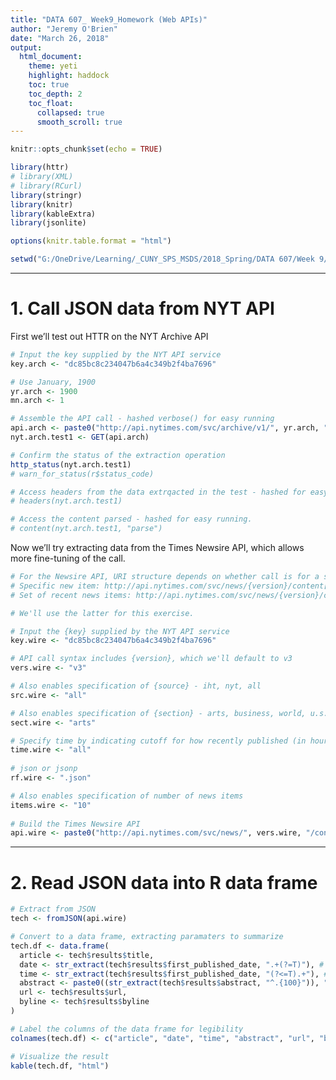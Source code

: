---
title: "DATA 607_ Week9_Homework (Web APIs)"
author: "Jeremy O'Brien"
date: "March 26, 2018"
output:
  html_document:
    theme: yeti
    highlight: haddock
    toc: true
    toc_depth: 2
    toc_float:
      collapsed: true
      smooth_scroll: true
---

```{r setup, include = F}
knitr::opts_chunk$set(echo = TRUE)

library(httr)
# library(XML)
# library(RCurl)
library(stringr)
library(knitr)
library(kableExtra)
library(jsonlite)

options(knitr.table.format = "html")

setwd("G:/OneDrive/Learning/_CUNY_SPS_MSDS/2018_Spring/DATA 607/Week 9/Homework 9")
```

<hr>

# **1. Call JSON data from NYT API**

First we'll test out HTTR on the NYT Archive API
```{r}
# Input the key supplied by the NYT API service
key.arch <- "dc85bc8c234047b6a4c349b2f4ba7696"

# Use January, 1900
yr.arch <- 1900
mn.arch <- 1

# Assemble the API call - hashed verbose() for easy running
api.arch <- paste0("http://api.nytimes.com/svc/archive/v1/", yr.arch, "/", mn.arch, ".json?api-key=", key.arch)
nyt.arch.test1 <- GET(api.arch)

# Confirm the status of the extraction operation
http_status(nyt.arch.test1)
# warn_for_status(r$status_code)

# Access headers from the data extrqacted in the test - hashed for easy running
# headers(nyt.arch.test1)

# Access the content parsed - hashed for easy running.
# content(nyt.arch.test1, "parse")
```

Now we'll try extracting data from the Times Newsire API, which allows more fine-tuning of the call.
```{r}
# For the Newsire API, URI structure depends on whether call is for a specific news item or a set of recent items.
# Specific new item: http://api.nytimes.com/svc/news/{version}/content[.response-format]?url={item-url}&api-key={your-API-key}
# Set of recent news items: http://api.nytimes.com/svc/news/{version}/content/{source}/{section}[/time-period][.response-format]?api-key={your-API-key}

# We'll use the latter for this exercise. 

# Input the {key} supplied by the NYT API service
key.wire <- "dc85bc8c234047b6a4c349b2f4ba7696"

# API call syntax includes {version}, which we'll default to v3
vers.wire <- "v3"

# Also enables specification of {source} - iht, nyt, all
src.wire <- "all"

# Also enables specification of {section} - arts, business, world, u.s., sports, etc.
sect.wire <- "arts"

# Specify time by indicating cutoff for how recently published (in hours)
time.wire <- "all"
  
# json or jsonp
rf.wire <- ".json"

# Also enables specification of number of news items
items.wire <- "10"
  
# Build the Times Newsire API
api.wire <- paste0("http://api.nytimes.com/svc/news/", vers.wire, "/content/", src.wire, "/", sect.wire, "/", time.wire, rf.wire, "?limit=", items.wire, "&api-key=", key.wire)
```

<hr>

# **2. Read JSON data into R data frame**
```{r}
# Extract from JSON
tech <- fromJSON(api.wire)

# Convert to a data frame, extracting paramaters to summarize
tech.df <- data.frame(
  article <- tech$results$title,
  date <- str_extract(tech$results$first_published_date, ".+(?=T)"), # Pull out the year, month, and date prior to the "T" marker
  time <- str_extract(tech$results$first_published_date, "(?<=T).+"), # Pull ou the time and time zone following the "T" marker
  abstract <- paste0((str_extract(tech$results$abstract, "^.{100}")), "..."), # Pull out the first 100 characters of the abstract and paste on an ellipsis
  url <- tech$results$url,
  byline <- tech$results$byline
)

# Label the columns of the data frame for legibility
colnames(tech.df) <- c("article", "date", "time", "abstract", "url", "byline")

# Visualize the result
kable(tech.df, "html")
```
